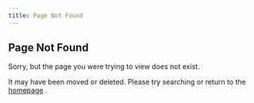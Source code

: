 ```yaml
---
title: Page Not Found
---
```


## Page Not Found

Sorry, but the page you were trying to view does not exist.

It may have been moved or deleted. Please try searching or return to the [homepage](/) .